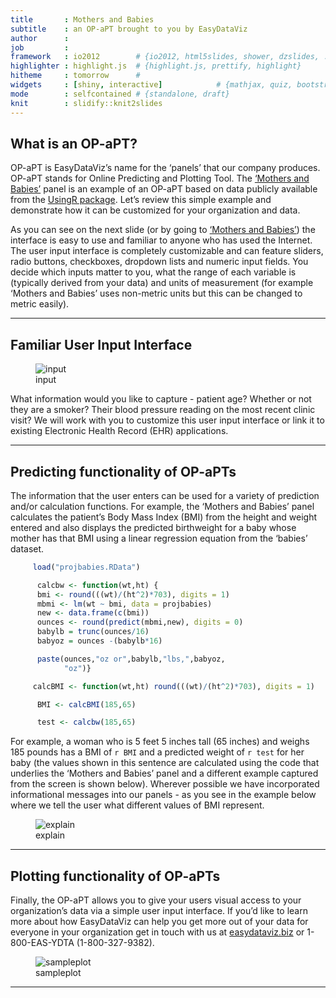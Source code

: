 ```yaml
---
title       : Mothers and Babies
subtitle    : an OP-aPT brought to you by EasyDataViz
author      : 
job         : 
framework   : io2012        # {io2012, html5slides, shower, dzslides, ...}
highlighter : highlight.js  # {highlight.js, prettify, highlight}
hitheme     : tomorrow      # 
widgets     : [shiny, interactive]            # {mathjax, quiz, bootstrap}
mode        : selfcontained # {standalone, draft}
knit        : slidify::knit2slides
---
```


## What is an OP-aPT?

OP-aPT is EasyDataViz's name for the 'panels' that our company produces. OP-aPT stands for Online Predicting and Plotting Tool. The ['Mothers and Babies'](https://szmartin.shinyapps.io/newCourseProject/) panel is an example of an OP-aPT based on data publicly available from the [UsingR package](http://cran.r-project.org/web/packages/UsingR/UsingR.pdf). Let's review this simple example and demonstrate how it can be customized for your organization and data.     

As you can see on the next slide (or by going to ['Mothers and Babies'](https://szmartin.shinyapps.io/newCourseProject/)) the interface is easy to use and familiar to anyone who has used the Internet. The user input interface is completely customizable and can feature sliders, radio buttons, checkboxes, dropdown lists and numeric input fields. You decide which inputs matter to you, what the range of each variable is (typically derived from your data) and units of measurement (for example 'Mothers and Babies' uses non-metric units but this can be changed to metric easily). 

---

## Familiar User Input Interface


![input](input.png)    

What information would you like to capture - patient age? Whether or not they are a smoker? Their blood pressure reading on the most recent clinic visit? We will work with you to customize this user input interface or link it to existing Electronic Health Record (EHR) applications.



---  

## Predicting functionality of OP-aPTs   

The information that the user enters can be used for a variety of prediction and/or calculation functions. For example, the 'Mothers and Babies' panel calculates the patient's Body Mass Index (BMI) from the height and weight entered and also displays the predicted birthweight for a baby whose mother has that BMI using a linear regression equation from the 'babies' dataset.  

```r
     load("projbabies.RData")

      calcbw <- function(wt,ht) {
      bmi <- round(((wt)/(ht^2)*703), digits = 1)
      mbmi <- lm(wt ~ bmi, data = projbabies)
      new <- data.frame(c(bmi))
      ounces <- round(predict(mbmi,new), digits = 0)
      babylb = trunc(ounces/16)
      babyoz = ounces -(babylb*16)

      paste(ounces,"oz or",babylb,"lbs,",babyoz,
            "oz")}

     calcBMI <- function(wt,ht) round(((wt)/(ht^2)*703), digits = 1)

      BMI <- calcBMI(185,65)

      test <- calcbw(185,65)

```

For example, a woman who is 5 feet 5 inches tall (65 inches) and weighs 185 pounds has a BMI of `r BMI` and a predicted weight of `r test` for her baby (the values shown in this sentence are calculated using the code that underlies the 'Mothers and Babies' panel and a different example captured from the screen is shown below). Wherever possible we have incorporated informational messages into our panels - as you see in the example below where we tell the user what different values of BMI represent.

![explain](explain.png)

---

## Plotting functionality of OP-aPTs   

Finally, the OP-aPT allows you to give your users visual access to your organization's data via a simple user input interface. If you'd like to learn more about how EasyDataViz can help you get more out of your data for everyone in your organization get in touch with us at [easydataviz.biz](easydatabiz.viz) or 1-800-EAS-YDTA (1-800-327-9382).  

![sampleplot](sampleplot.png)

---